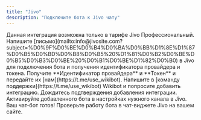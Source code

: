 ```yaml
---
title: "Jivo"
description: "Подключите бота к Jivo чату"
---
```


<Warning>
    Данная интеграция возможна только в тарифе Jivo Профессиональный.
</Warning>

<Steps>
    <Step title="Запросите подключение бота">
        Напишите [письмо](mailto:info@jivosite.com?subject=%D0%9F%D0%BE%D0%B4%D0%BA%D0%BB%D1%8E%D1%87%D0%B5%D0%BD%D0%B8%D0%B5%20%D1%81%D0%B2%D0%BE%D0%B5%D0%B3%D0%BE%20%D0%B1%D0%BE%D1%82%D0%B0) в Jivo для подключения бота и получения идентификатора провайдера и токена.
    </Step>
    <Step title="Получите данные для подключения">
        Получите **Идентификатор провайдера** и **Токен** и передайте их [нам](https://t.me/use_wikibot).
    </Step>
    <Step title="Запросите добавление интеграции в Wikibot">
       Напишите в [команду поддержки](https://t.me/use_wikibot) Wikibot и попросите добавить интеграцию. Дождитесь подтверждения добавления интеграции.
    </Step>
    <Step title="Активируйте бота">
        Активируйте добавленного бота в настройках нужного канала в Jivo.
    </Step>
    <Step title="Проверьте работу бота">
        Ваш чат-бот готов! Проверьте работу бота в чат-виджете Jivo на вашем сайте.
    </Step>
</Steps>
